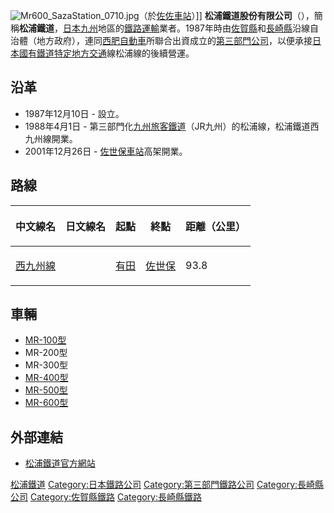 {{Infobox Company|
company_name = 松浦鐵道股份有限公司|
company_name_en = {{lang|ja|松浦鉄道株式会社}}<br />Matsuura Railway Co., Ltd.,|
company_logo = |
company_type = [[股份有限公司|股份有限公司]]|
market_information = （非上市公司）|
abbreviated_name = MR|
zip_code = 857-0862|
location = [[日本|日本]][[長崎縣|長崎縣]][[佐世保市|佐世保市]]白南風町1-10|
telephone_no = 0956-25-3900|
foundation = 1987年12月10日|
industry = 陸上運輸|
services = 旅客鐵道事業|
key_people = 吉武一彦（取締役社長）|
major_shareholder = [[長崎縣|長崎縣]] <br />[[西肥自動車|西肥自動車]] 等|
num_employees = 110人|
homepage = http://www.matutetu.com/|
}}
[[File:Mr600_SazaStation_0710.jpg|thumb]]（於[[佐佐車站|佐佐車站]]）]]
'''松浦鐵道股份有限公司'''（{{jpn|j=松浦鉄道|hg=まつうらてつどう|rm=Matsuura Tetsudō|f=y}}），簡稱'''松浦鐵道'''，[[日本|日本]][[九州_(日本)|九州]]地區的[[鐵路運輸|鐵路運輸]]業者。1987年時由[[佐賀縣|佐賀縣]]和[[長崎縣|長崎縣]]沿線自治體（地方政府），連同[[西肥自動車|西肥自動車]]所聯合出資成立的[[日本第三部門鐵道|第三部門公司]]，以便承接[[日本國有鐵道|日本國有鐵道]][[特定地方交通|特定地方交通]]線松浦線的後續營運。

==沿革==
*1987年12月10日 - 設立。
*1988年4月1日 - 第三部門化[[九州旅客鐵道|九州旅客鐵道]]（JR九州）的松浦線，松浦鐵道西九州線開業。
*2001年12月26日 - [[佐世保站|佐世保車站]]高架開業。

==路線==
{| class=wikitable
|-
!中文線名
!日文線名
!起點
!終點
!距離（公里）
|-
|[[西九州線|西九州線]]
|{{lang|ja|西九州線}}
|[[有田站|有田]]
|[[佐世保站|佐世保]]
|93.8
|}

==車輛==
*[[松浦鐵道MR-100型柴油動車|MR-100型]]
*MR-200型
*MR-300型
*[[松浦鐵道MR-400型柴油動車|MR-400型]]
*[[松浦鐵道MR-500型柴油動車|MR-500型]]
*[[松浦鐵道MR-600型柴油動車|MR-600型]]

==外部連結==
{{commonscat|Matsuura Railway}}
*{{ja}}[http://www.matutetu.com/ 松浦鐵道官方網站] {{Wayback|url=http://www.matutetu.com/ |date=20090817224747 }}

{{japan-rail-stub}}

{{DEFAULTSORT:Matsuura-Tetsudou}}
[[Category:松浦鐵道|]]
[[Category:日本鐵路公司|Category:日本鐵路公司]]
[[Category:第三部門鐵路公司|Category:第三部門鐵路公司]]
[[Category:長崎縣公司|Category:長崎縣公司]]
[[Category:佐賀縣鐵路|Category:佐賀縣鐵路]]
[[Category:長崎縣鐵路|Category:長崎縣鐵路]]